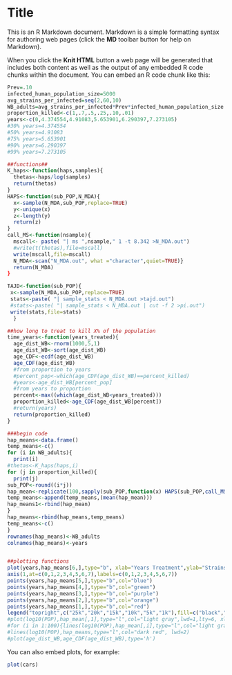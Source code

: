 Title
========================================================

This is an R Markdown document. Markdown is a simple formatting syntax for authoring web pages (click the **MD** toolbar button for help on Markdown).

When you click the **Knit HTML** button a web page will be generated that includes both content as well as the output of any embedded R code chunks within the document. You can embed an R code chunk like this:

```r
Prev=.10
infected_human_population_size=5000
avg_strains_per_infected=seq(2,60,10)
WB_adults=avg_strains_per_infected*Prev*infected_human_population_size
proportion_killed<-c(1,.7,.5,.25,.10,.01)
years<-c(0,4.374554,4.91083,5.653901,6.290397,7.273105)
#30% years=4.374554
#50% years=4.91083
#75% years=5.653901
#90% years=6.290397
#99% years=7.273105

##functions##
K_haps<-function(haps,samples){
  thetas<-haps/log(samples)
  return(thetas)
}
HAPS<-function(sub_POP,N_MDA){
  x<-sample(N_MDA,sub_POP,replace=TRUE)
  y<-unique(x)
  z<-length(y)
  return(z)
}
call_MS<-function(nsample){  
  mscall<- paste( "| ms ",nsample," 1 -t 8.342 >N_MDA.out")
  #write(t(thetas),file=mscall)
  write(mscall,file=mscall)
  N_MDA<-scan("N_MDA.out", what ="character",quiet=TRUE)}
  return(N_MDA)
}

TAJD<-function(sub_POP){
 x<-sample(N_MDA,sub_POP,replace=TRUE)
 stats<-paste( "| sample_stats < N_MDA.out >tajd.out")
 #stats<-paste( "| sample_stats < N_MDA.out | cut -f 2 >pi.out")
 write(stats,file=stats) 
  }

##how long to treat to kill X% of the population
time_years<-function(years_treated){
  age_dist_WB<-rnorm(1000,5,1)
  age_dist_WB<-sort(age_dist_WB)
  age_CDF<-ecdf(age_dist_WB)
  age_CDF(age_dist_WB)
  #from proportion to years
  #percent_pop<-which(age_CDF(age_dist_WB)==percent_killed)
  #years<-age_dist_WB[percent_pop]
  #from years to proportion
  percent<-max((which(age_dist_WB<years_treated)))
  proportion_killed<-age_CDF(age_dist_WB[percent])
  #return(years)
  return(proportion_killed)
}

###begin code
hap_means<-data.frame()
temp_means<-c()
for (i in WB_adults){
  print(i)
#thetas<-K_haps(haps,i)
for (j in proportion_killed){
  print(j)
sub_POP<-round((i*j))
hap_mean<-replicate(100,sapply(sub_POP,function(x) HAPS(sub_POP,call_MS(i))))
temp_means<-append(temp_means,(mean(hap_mean)))
hap_means1<-rbind(hap_mean)
}
hap_means<-rbind(hap_means,temp_means)
temp_means<-c()
}
rownames(hap_means)<-WB_adults
colnames(hap_means)<-years


##plotting functions
plot(years,hap_means[6,],type="b", xlab="Years Treatment",ylab="Strains",ylim=c(1,130))
axis(1,at=c(0,1,2,3,4,5,6,7),labels=c(0,1,2,3,4,5,6,7))
points(years,hap_means[5,],type="b",col="blue")
points(years,hap_means[4,],type="b",col="green")
points(years,hap_means[3,],type="b",col="purple")
points(years,hap_means[2,],type="b",col="orange")
points(years,hap_means[1,],type="b",col="red")
legend("topright",c("25k","20k","15k","10k","5k","1k"),fill=c("black","blue","green","purple","orange","red"),cex=.5)
#plot(log10(POP),hap_mean[,1],type="l",col="light gray",lwd=1,lty=6, xlim=c(6,3))
#for (i in 1:100){lines(log10(POP),hap_mean[,i],type="l",col="light gray",lwd=1,lty=6)}
#lines(log10(POP),hap_means,type="l",col="dark red", lwd=2)
#plot(age_dist_WB,age_CDF(age_dist_WB),type='h')
```

You can also embed plots, for example:

```r
plot(cars)
```

